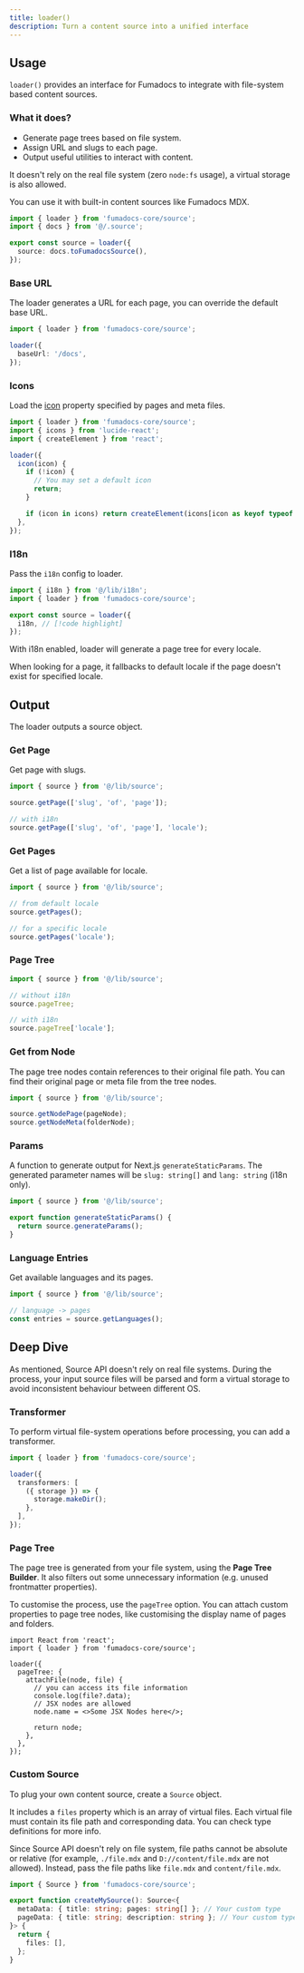 ```yaml
---
title: loader()
description: Turn a content source into a unified interface
---
```


## Usage

`loader()` provides an interface for Fumadocs to integrate with file-system based content sources.

### What it does?

- Generate page trees based on file system.
- Assign URL and slugs to each page.
- Output useful utilities to interact with content.

It doesn't rely on the real file system (zero `node:fs` usage), a virtual storage is also allowed.

You can use it with built-in content sources like Fumadocs MDX.

```ts
import { loader } from 'fumadocs-core/source';
import { docs } from '@/.source';

export const source = loader({
  source: docs.toFumadocsSource(),
});
```

### Base URL

The loader generates a URL for each page, you can override the default base URL.

```ts
import { loader } from 'fumadocs-core/source';

loader({
  baseUrl: '/docs',
});
```

### Icons

Load the [icon](/docs/headless/page-conventions#icons) property specified by pages and meta files.

```ts
import { loader } from 'fumadocs-core/source';
import { icons } from 'lucide-react';
import { createElement } from 'react';

loader({
  icon(icon) {
    if (!icon) {
      // You may set a default icon
      return;
    }

    if (icon in icons) return createElement(icons[icon as keyof typeof icons]);
  },
});
```

### I18n

Pass the `i18n` config to loader.

```ts title="lib/source.ts"
import { i18n } from '@/lib/i18n';
import { loader } from 'fumadocs-core/source';

export const source = loader({
  i18n, // [!code highlight]
});
```

With i18n enabled, loader will generate a page tree for every locale.

When looking for a page, it fallbacks to default locale if the page doesn't exist for specified locale.

## Output

The loader outputs a source object.

### Get Page

Get page with slugs.

```ts
import { source } from '@/lib/source';

source.getPage(['slug', 'of', 'page']);

// with i18n
source.getPage(['slug', 'of', 'page'], 'locale');
```

### Get Pages

Get a list of page available for locale.

```ts
import { source } from '@/lib/source';

// from default locale
source.getPages();

// for a specific locale
source.getPages('locale');
```

### Page Tree

```ts
import { source } from '@/lib/source';

// without i18n
source.pageTree;

// with i18n
source.pageTree['locale'];
```

### Get from Node

The page tree nodes contain references to their original file path.
You can find their original page or meta file from the tree nodes.

```ts
import { source } from '@/lib/source';

source.getNodePage(pageNode);
source.getNodeMeta(folderNode);
```

### Params

A function to generate output for Next.js `generateStaticParams`.
The generated parameter names will be `slug: string[]` and `lang: string` (i18n only).

```ts title="app/[[...slug]]/page.tsx"
import { source } from '@/lib/source';

export function generateStaticParams() {
  return source.generateParams();
}
```

### Language Entries

Get available languages and its pages.

```ts
import { source } from '@/lib/source';

// language -> pages
const entries = source.getLanguages();
```

## Deep Dive

As mentioned, Source API doesn't rely on real file systems.
During the process, your input source files will be parsed and form a virtual storage to avoid inconsistent behaviour between different OS.

### Transformer

To perform virtual file-system operations before processing, you can add a transformer.

```ts
import { loader } from 'fumadocs-core/source';

loader({
  transformers: [
    ({ storage }) => {
      storage.makeDir();
    },
  ],
});
```

### Page Tree

The page tree is generated from your file system, using the **Page Tree Builder**.
It also filters out some unnecessary information (e.g. unused frontmatter properties).

To customise the process, use the `pageTree` option.
You can attach custom properties to page tree nodes, like customising the display name of pages and folders.

```tsx
import React from 'react';
import { loader } from 'fumadocs-core/source';

loader({
  pageTree: {
    attachFile(node, file) {
      // you can access its file information
      console.log(file?.data);
      // JSX nodes are allowed
      node.name = <>Some JSX Nodes here</>;

      return node;
    },
  },
});
```

### Custom Source

To plug your own content source, create a `Source` object.

It includes a `files` property which is an array of virtual files.
Each virtual file must contain its file path and corresponding data.
You can check type definitions for more info.

Since Source API doesn't rely on file system, file paths cannot be absolute or relative (for example, `./file.mdx` and `D://content/file.mdx` are not allowed).
Instead, pass the file paths like `file.mdx` and `content/file.mdx`.

```ts
import { Source } from 'fumadocs-core/source';

export function createMySource(): Source<{
  metaData: { title: string; pages: string[] }; // Your custom type
  pageData: { title: string; description: string }; // Your custom type
}> {
  return {
    files: [],
  };
}
```
